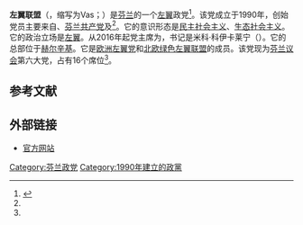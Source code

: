 {{Infobox political party
|name          = 左翼联盟
|lang1         = 芬兰语
|name_lang1    = Vasemmistoliitto
|lang2         = 瑞典语
|name_lang2    = Vänsterförbundet
|logo          = Logo of Left Alliance, Finland.svg
|colorcode     = #BF1E24
|chairperson   = {{tsl|en|Li Andersson|莉·安德松}}
|secretary     = 米科·科伊卡莱宁（{{lang|fi|Mikko Koikkalainen}}）
|foundation    = {{start date|1990||}}
|ideology      = [[民主社会主义|民主社会主义]]<ref name=Nordsieck>{{Cite web|url=http://parties-and-elections.eu/finland.html|title=Finland|last=Nordsieck|first=Wolfram|date=2015|website=Parties and Elections in Europe|access-date=2018-10-29|archive-date=2014-02-22|archive-url=https://web.archive.org/web/20140222235654/http://parties-and-elections.eu/finland.html|dead-url=no}}</ref><ref name="Left Alliance Party Program 2007">{{Cite web |url=http://www.vasemmisto.fi/images/ohjelmat/Left_Alliance_Party_Program_2007.pdf |title=2007 Left Alliance |access-date=2018-10-29 |archive-date=2020-04-04 |archive-url=https://web.archive.org/web/20200404182255/http://www.vasemmisto.fi/images/ohjelmat/Left_Alliance_Party_Program_2007.pdf |dead-url=yes }}</ref><br>[[生態社會主義|生態社會主義]]<ref name=Nordsieck/>
|headquarters  = 
|position = [[左翼|左翼]]<ref name="Annesley2013"/>
|european = [[欧洲左翼党|欧洲左翼党]]<ref>{{cite web|url=http://www.european-left.org/about-el/member-parties|title=EL-Parties|publisher=European LEFT|date=|accessdate=2013-12-23|archive-url=https://archive.is/20160629123058/http://www.european-left.org/about-el/member-parties|archive-date=2016-06-29|dead-url=yes}}</ref><br>[[现在人民|现在人民]]
|membership_year = 2017年
|membership = 11000<ref>{{cite web|author=facebook.com/vasemmisto|url=https://m.facebook.com/vasemmisto/photos/a.181580150171.125248.60390955171/10154788901815172/?type=3|title=Vasemmistoliiton jäsenmäärä kasvaa, korkein luku sitten vuoden 2001|publisher=facebook.com/vasemmisto|date=2017-06-19|accessdate=2017-06-19|language=fi}}</ref>
|international = 
|seats1_title  = [[芬兰议会|议会]]<ref name="EKV-2019"/><br/>(2019年)
|seats1        = {{Infobox political party/seats|16|200|hex=#BF1E24}}
|seats2_title  = [[欧洲议会|欧洲议会]]<ref name="EPV2019"/><br/>(2019年)
|seats2        = {{Infobox political party/seats|1|13|hex=#BF1E24}}
|seats3_title  = [[芬兰市镇|市镇]]议会<ref name="KV2021"/><br/>(2021年)
|seats3        = {{Infobox political party/seats|508|8859|hex=#BF1E24}}
|website       = {{URL|https://vasemmisto.fi/}}
|country       = 芬兰
}}
'''左翼联盟'''（{{lang-fi|Vasemmistoliitto}}，缩写为Vas；{{lang-sv|Vänsterförbundet}}）是[[芬兰|芬兰]]的一个[[左翼|左翼]]政党<ref name="Annesley2013">{{cite book|author=Claire Annesley|title=Political and Economic Dictionary of Western Europe|url=https://books.google.com/books?id=RefH7Ya5kU4C&pg=PT22|date=11 January 2013|publisher=Routledge|isbn=978-1-135-35547-0|pages=22–|access-date=2018-10-29|archive-date=2020-09-18|archive-url=https://web.archive.org/web/20200918061619/https://books.google.com/books?id=RefH7Ya5kU4C&pg=PT22|dead-url=no}}</ref>。该党成立于1990年，创始党员主要来自{{tsl|en|Finnish People's Democratic League|芬兰人民民主联盟}}、[[芬兰共产党|芬兰共产党]]及{{tsl|fi|Suomen Naisten Demokraattinen Liitto|芬兰妇女民主联盟}}<ref name="历史"/>。它的意识形态是[[民主社会主义|民主社会主义]]、[[生态社会主义|生态社会主义]]。它的政治立场是[[左翼|左翼]]。从2016年起党主席为{{tsl|en|Li Andersson|莉·安德松}}，书记是米科·科伊卡莱宁（{{lang|fi|Mikko Koikkalainen}}）。它的总部位于[[赫尔辛基|赫尔辛基]]。它是[[欧洲左翼党|欧洲左翼党]]和[[北欧绿色左翼联盟|北欧绿色左翼联盟]]的成员。该党现为[[芬兰议会|芬兰议会]]第六大党，占有16个席位<ref name="EKV-2019"/>。

== 参考文献 ==
{{Reflist|2|refs=
<ref name="历史">{{cite web | url = http://www.vasemmisto.fi/vasemmistoliitto/historia/ | title = Vasemmistoliitto - Historia | quote = 左翼联盟的建党历史 | language = fi | publisher = 左翼联盟 | date = 2009-06-05 | accessdate = 2016-06-11 | archive-date = 2018-08-19 | archive-url = https://web.archive.org/web/20180819114513/http://www.vasemmisto.fi/vasemmistoliitto/historia/ | dead-url = no }}</ref>

<ref name="EKV-2019">{{cite web | url = https://tulospalvelu.vaalit.fi/EKV-2019/en/tulos_kokomaa.html | title = Parliamentary Elections 2019 | language = en | publisher = vaalit.fi | date = 2019-04-15 | accessdate = 2019-04-16 | archive-date = 2019-09-18 | archive-url = https://web.archive.org/web/20190918152829/https://tulospalvelu.vaalit.fi/EKV-2019/en/tulos_kokomaa.html | dead-url = no }}</ref>

<ref name="EPV2019">{{cite web | url = https://tulospalvelu.vaalit.fi/EPV-2019/en/kokomaaval.html | title = European Elections 2019 | language = en | publisher = Ministry of Justice - Information and Result Service | date = 2019-05-29 | accessdate = 2019-06-06 | archive-date = 2020-07-06 | archive-url = https://web.archive.org/web/20200706141356/https://tulospalvelu.vaalit.fi/EPV-2019/en/kokomaaval.html | dead-url = no }}</ref>

<ref name="KV2021">{{cite web | url = https://tulospalvelu.vaalit.fi/KV-2021/fi/tulos_kokomaa.html | title = Kuntavaalit 2021 / Tulokset / Koko maa | language = fi | publisher = Oikeusministeriö - Tieto- ja tulospalvelu | date = 2021-06-16 | accessdate = 2021-06-18 | archive-date = 2021-06-27 | archive-url = https://web.archive.org/web/20210627154059/https://tulospalvelu.vaalit.fi/KV-2021/fi/tulos_kokomaa.html | dead-url = no }}</ref>
}}

== 外部链接 ==
* [https://vasemmisto.fi/ 官方网站] {{Wayback|url=https://vasemmisto.fi/ |date=20210314181635 }} {{fi}} {{sv}} {{en}}

{{芬蘭政黨}}
{{欧洲议会左翼党派}}
[[Category:芬兰政党|Category:芬兰政党]]
[[Category:1990年建立的政黨|Category:1990年建立的政黨]]
